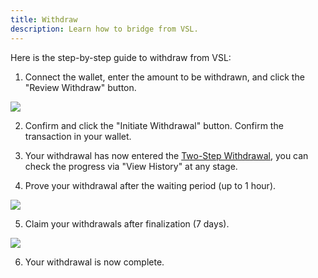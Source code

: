 ```yaml
---
title: Withdraw
description: Learn how to bridge from VSL.
---
```


Here is the step-by-step guide to withdraw from VSL:

1. Connect the wallet, enter the amount to be withdrawn, and click the "Review Withdraw" button.

![](./assets/withdraw-1.png)

2. Confirm and click the "Initiate Withdrawal" button. Confirm the transaction in your wallet.

3. Your withdrawal has now entered the [Two-Step Withdrawal](https://blog.oplabs.co/two-step-withdrawals/), you can check the progress via "View History" at any stage.

4. Prove your withdrawal after the waiting period (up to 1 hour).

![](./assets/withdraw-4.png)

5. Claim your withdrawals after finalization (7 days).

![](./assets/withdraw-5.png)

6. Your withdrawal is now complete.
